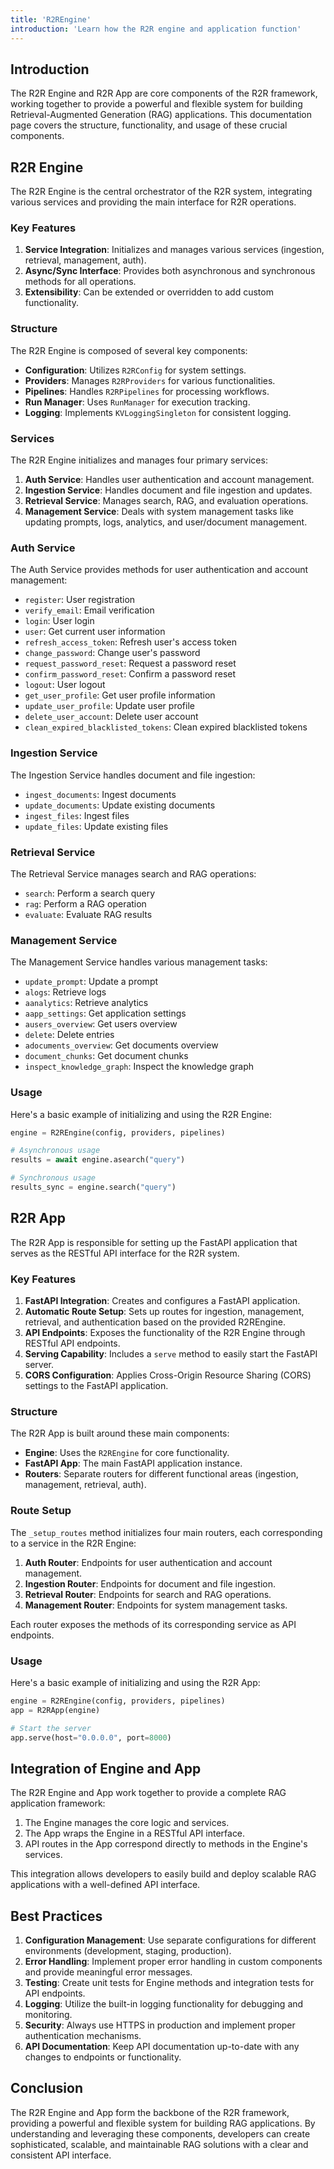 ```yaml
---
title: 'R2REngine'
introduction: 'Learn how the R2R engine and application function'
---
```


## Introduction

The R2R Engine and R2R App are core components of the R2R framework, working together to provide a powerful and flexible system for building Retrieval-Augmented Generation (RAG) applications. This documentation page covers the structure, functionality, and usage of these crucial components.

## R2R Engine

The R2R Engine is the central orchestrator of the R2R system, integrating various services and providing the main interface for R2R operations.

### Key Features

1. **Service Integration**: Initializes and manages various services (ingestion, retrieval, management, auth).
2. **Async/Sync Interface**: Provides both asynchronous and synchronous methods for all operations.
3. **Extensibility**: Can be extended or overridden to add custom functionality.

### Structure

The R2R Engine is composed of several key components:

- **Configuration**: Utilizes `R2RConfig` for system settings.
- **Providers**: Manages `R2RProviders` for various functionalities.
- **Pipelines**: Handles `R2RPipelines` for processing workflows.
- **Run Manager**: Uses `RunManager` for execution tracking.
- **Logging**: Implements `KVLoggingSingleton` for consistent logging.

### Services

The R2R Engine initializes and manages four primary services:

1. **Auth Service**: Handles user authentication and account management.
2. **Ingestion Service**: Handles document and file ingestion and updates.
3. **Retrieval Service**: Manages search, RAG, and evaluation operations.
4. **Management Service**: Deals with system management tasks like updating prompts, logs, analytics, and user/document management.

### Auth Service

The Auth Service provides methods for user authentication and account management:

- `register`: User registration
- `verify_email`: Email verification
- `login`: User login
- `user`: Get current user information
- `refresh_access_token`: Refresh user's access token
- `change_password`: Change user's password
- `request_password_reset`: Request a password reset
- `confirm_password_reset`: Confirm a password reset
- `logout`: User logout
- `get_user_profile`: Get user profile information
- `update_user_profile`: Update user profile
- `delete_user_account`: Delete user account
- `clean_expired_blacklisted_tokens`: Clean expired blacklisted tokens

### Ingestion Service

The Ingestion Service handles document and file ingestion:

- `ingest_documents`: Ingest documents
- `update_documents`: Update existing documents
- `ingest_files`: Ingest files
- `update_files`: Update existing files

### Retrieval Service

The Retrieval Service manages search and RAG operations:

- `search`: Perform a search query
- `rag`: Perform a RAG operation
- `evaluate`: Evaluate RAG results

### Management Service

The Management Service handles various management tasks:

- `update_prompt`: Update a prompt
- `alogs`: Retrieve logs
- `aanalytics`: Retrieve analytics
- `aapp_settings`: Get application settings
- `ausers_overview`: Get users overview
- `delete`: Delete entries
- `adocuments_overview`: Get documents overview
- `document_chunks`: Get document chunks
- `inspect_knowledge_graph`: Inspect the knowledge graph

### Usage

Here's a basic example of initializing and using the R2R Engine:

```python
engine = R2REngine(config, providers, pipelines)

# Asynchronous usage
results = await engine.asearch("query")

# Synchronous usage
results_sync = engine.search("query")
```

## R2R App

The R2R App is responsible for setting up the FastAPI application that serves as the RESTful API interface for the R2R system.

### Key Features

1. **FastAPI Integration**: Creates and configures a FastAPI application.
2. **Automatic Route Setup**: Sets up routes for ingestion, management, retrieval, and authentication based on the provided R2REngine.
3. **API Endpoints**: Exposes the functionality of the R2R Engine through RESTful API endpoints.
4. **Serving Capability**: Includes a `serve` method to easily start the FastAPI server.
5. **CORS Configuration**: Applies Cross-Origin Resource Sharing (CORS) settings to the FastAPI application.

### Structure

The R2R App is built around these main components:

- **Engine**: Uses the `R2REngine` for core functionality.
- **FastAPI App**: The main FastAPI application instance.
- **Routers**: Separate routers for different functional areas (ingestion, management, retrieval, auth).

### Route Setup

The `_setup_routes` method initializes four main routers, each corresponding to a service in the R2R Engine:

1. **Auth Router**: Endpoints for user authentication and account management.
2. **Ingestion Router**: Endpoints for document and file ingestion.
3. **Retrieval Router**: Endpoints for search and RAG operations.
4. **Management Router**: Endpoints for system management tasks.

Each router exposes the methods of its corresponding service as API endpoints.

### Usage

Here's a basic example of initializing and using the R2R App:

```python
engine = R2REngine(config, providers, pipelines)
app = R2RApp(engine)

# Start the server
app.serve(host="0.0.0.0", port=8000)
```

## Integration of Engine and App

The R2R Engine and App work together to provide a complete RAG application framework:

1. The Engine manages the core logic and services.
2. The App wraps the Engine in a RESTful API interface.
3. API routes in the App correspond directly to methods in the Engine's services.

This integration allows developers to easily build and deploy scalable RAG applications with a well-defined API interface.

## Best Practices

1. **Configuration Management**: Use separate configurations for different environments (development, staging, production).
2. **Error Handling**: Implement proper error handling in custom components and provide meaningful error messages.
3. **Testing**: Create unit tests for Engine methods and integration tests for API endpoints.
4. **Logging**: Utilize the built-in logging functionality for debugging and monitoring.
5. **Security**: Always use HTTPS in production and implement proper authentication mechanisms.
6. **API Documentation**: Keep API documentation up-to-date with any changes to endpoints or functionality.

## Conclusion

The R2R Engine and App form the backbone of the R2R framework, providing a powerful and flexible system for building RAG applications. By understanding and leveraging these components, developers can create sophisticated, scalable, and maintainable RAG solutions with a clear and consistent API interface.